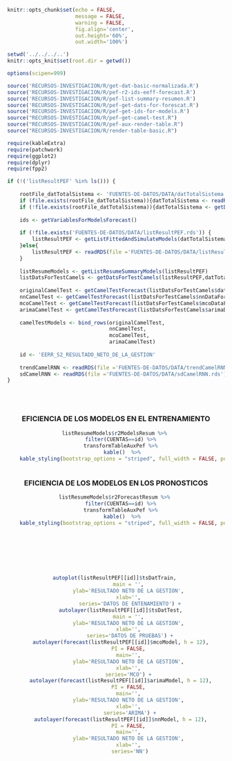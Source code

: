 <!-- Configuración CHUNKS -->

```r

knitr::opts_chunk$set(echo = FALSE,
                      message = FALSE,
                      warning = FALSE,
                      fig.align='center',
                      out.height='60%',
                      out.width='100%')

setwd('../../../..')
knitr::opts_knit$set(root.dir = getwd())

options(scipen=999)

```

```r
source('RECURSOS-INVESTIGACION/R/get-dat-basic-normalizada.R')
source('RECURSOS-INVESTIGACION/R/pef-r2-ids-eeff-forecast.R')
source('RECURSOS-INVESTIGACION/R/pef-list-summary-resumen.R')
source('RECURSOS-INVESTIGACION/R/pef-get-dats-for-forescat.R')
source('RECURSOS-INVESTIGACION/R/pef-get-ids-for-models.R')
source("RECURSOS-INVESTIGACION/R/pef-get-camel-test.R")
source("RECURSOS-INVESTIGACION/R/pef-aux-render-table.R")
source("RECURSOS-INVESTIGACION/R/render-table-basic.R")

require(kableExtra)
require(patchwork)
require(ggplot2)
require(dplyr)
require(fpp2)

if (!('listResultPEF' %in% ls())) {
    
    rootFile_datTotalSistema <- 'FUENTES-DE-DATOS/DATA/datTotalSistema.rds' 
    if (file.exists(rootFile_datTotalSistema)){datTotalSistema <- readRDS(rootFile_datTotalSistema)}
    if (!file.exists(rootFile_datTotalSistema)){datTotalSistema <- getDatEEFFNormalizada(by = 'TOTAL_SISTEMA')}
    
    ids <- getVariablesForModelsForecast()
    
    if (!file.exists('FUENTES-DE-DATOS/DATA/listResultPEF.rds')) {
        listResultPEF <- getListFittedAndSimulateModels(datTotalSistema,ids)
    }else{
        listResultPEF <- readRDS(file ='FUENTES-DE-DATOS/DATA/listResultPEF.rds')
    }
    
    listResumeModels <- getListResumeSummaryModels(listResultPEF)
    listDatsForTestCamels <- getDatsForTestCamels(listResultPEF,datTotalSistema,12,TRUE)
    
    originalCamelTest <- getCamelTestForecast(listDatsForTestCamels$datCuentas)
    nnCamelTest <- getCamelTestForecast(listDatsForTestCamels$nnDataForecastCuentas)
    mcoCamelTest <- getCamelTestForecast(listDatsForTestCamels$mcoDataForecastCuentas)
    arimaCamelTest <- getCamelTestForecast(listDatsForTestCamels$arimaDataForecastCuentas)
    
    camelTestModels <- bind_rows(originalCamelTest,
                                 nnCamelTest,
                                 mcoCamelTest,
                                 arimaCamelTest)
    
    id <- 'EERR_S2_RESULTADO_NETO_DE_LA_GESTION'
    
    trendCamelRNN <- readRDS(file ='FUENTES-DE-DATOS/DATA/trendCamelRNN.rds')
    sdCamelRNN <- readRDS(file ='FUENTES-DE-DATOS/DATA/sdCamelRNN.rds')
}

```

<div style="text-align: center;">

<br><br>

### EFICIENCIA DE LOS MODELOS EN EL ENTRENAMIENTO

```r
listResumeModels$r2ModelsResum %>% 
    filter(CUENTAS==id) %>% 
    transformTableAuxPef %>% 
    kable()  %>%
    kable_styling(bootstrap_options = "striped", full_width = FALSE, position="center")
                  
```


### EFICIENCIA DE LOS MODELOS EN LOS PRONOSTICOS

```r
listResumeModels$r2ForecastResum %>% 
    filter(CUENTAS==id) %>% 
    transformTableAuxPef %>% 
    kable()  %>%
    kable_styling(bootstrap_options = "striped", full_width = FALSE, position="center")
```


<br><br><br><br><br>

```r
autoplot(listResultPEF[[id]]$tsDatTrain, 
         main = '', 
         ylab='RESULTADO NETO DE LA GESTION', 
         xlab='', 
         series='DATOS DE ENTENAMIENTO') +
    autolayer(listResultPEF[[id]]$tsDatTest, 
         main = '', 
         ylab='RESULTADO NETO DE LA GESTION', 
         xlab='', 
         series='DATOS DE PRUEBAS') +
    autolayer(forecast(listResultPEF[[id]]$mcoModel, h = 12), 
         PI = FALSE, 
         main='', 
         ylab='RESULTADO NETO DE LA GESTION', 
         xlab='', 
         series='MCO') + 
    autolayer(forecast(listResultPEF[[id]]$arimaModel, h = 12), 
         PI = FALSE, 
         main='', 
         ylab='RESULTADO NETO DE LA GESTION', 
         xlab='', 
         series='ARIMA') +
    autolayer(forecast(listResultPEF[[id]]$nnModel, h = 12), 
         PI = FALSE, 
         main='', 
         ylab='RESULTADO NETO DE LA GESTION', 
         xlab='', 
         series='NN')
```

</div>